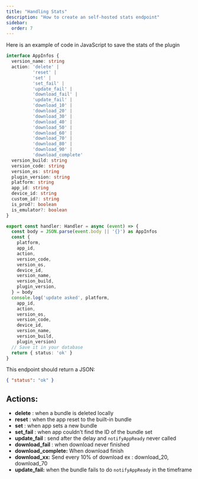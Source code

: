 ```yaml
---
title: "Handling Stats"
description: "How to create an self-hosted stats endpoint"
sidebar:
  order: 7
---
```


Here is an example of code in JavaScript to save the stats of the plugin

```typescript
interface AppInfos {
  version_name: string
  action: 'delete' |
          'reset' |
          'set' |
          'set_fail' |
          'update_fail' |
          'download_fail' |
          'update_fail' |
          'download_10' |
          'download_20' |
          'download_30' |
          'download_40' |
          'download_50' |
          'download_60' |
          'download_70' |
          'download_80' |
          'download_90' |
          'download_complete'
  version_build: string
  version_code: string
  version_os: string
  plugin_version: string
  platform: string
  app_id: string
  device_id: string
  custom_id?: string
  is_prod?: boolean
  is_emulator?: boolean
}

export const handler: Handler = async (event) => {
  const body = JSON.parse(event.body || '{}') as AppInfos
  const {
    platform,
    app_id,
    action,
    version_code,
    version_os,
    device_id,
    version_name,
    version_build,
    plugin_version,
  } = body
  console.log('update asked', platform,
    app_id,
    action,
    version_os,
    version_code,
    device_id,
    version_name,
    version_build,
    plugin_version)
  // Save it in your database
  return { status: 'ok' }
}
```

This endpoint should return a JSON:

```json
{ "status": "ok" }
```

## Actions:

* **delete** : when a bundle is deleted locally
* **reset** : when the app reset to the built-in bundle
* **set** : when app sets a new bundle
* **set\_fail** : when app couldn't find the ID of the bundle set
* **update\_fail** : send after the delay and `notifyAppReady` never called
* **download\_fail** : when download never finished
* **download\_complete:** When download finish
* **download\_xx:** Send every 10% of download ex : download\_20, download\_70
* **update\_fail:** when the bundle fails to do `notifyAppReady` in the timeframe
